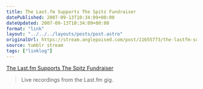 ```yaml
---
title: The Last.fm Supports The Spitz Fundraiser
datePublished: 2007-09-13T10:34:09+00:00
dateUpdated: 2007-09-13T10:34:09+00:00
format: "link"
layout: "../../../layouts/posts/post.astro"
originalUrl: https://stream.anglepoised.com/post/11655773/the-lastfm-supports-the-spitz-fundraiser
source: tumblr stream
tags: ["linklog"]
---
```


[The Last.fm Supports The Spitz Fundraiser][1]

> Live recordings from the Last.fm gig.

[1]: http://www.last.fm/music/Various+Artists/The+Last.fm+Supports+The+Spitz+Fundraiser
